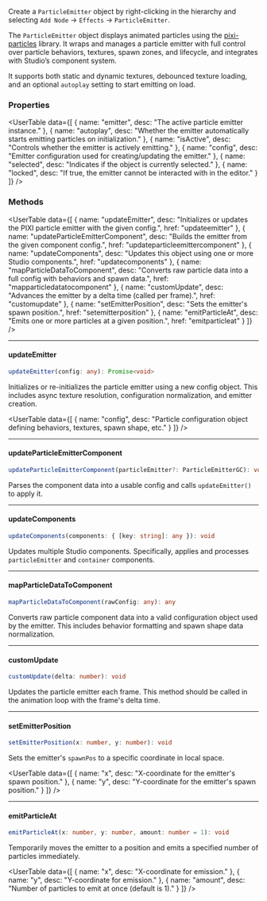 
<SpecialHeader  
  title="Particle Emitter"  
  extendsClass="PIXI.Container"  
  extendsClassLink="https://pixijs.download/release/docs/scene.Container.html"
  implementsClass="StudioObject2D"  
  implementsClassLink="/studio-docs/2d/objects/studio-object-2d"  
  usesComponent="particleEmitter component"  
  usesComponentLink="/studio-docs/2d/components/particle-component"  
/>

Create a `ParticleEmitter` object by right-clicking in the hierarchy and selecting `Add Node` → `Effects` → `ParticleEmitter`.

The `ParticleEmitter` object displays animated particles using the [pixi-particles](https://github.com/pixijs/particle-emitter) library. It wraps and manages a particle emitter with full control over particle behaviors, textures, spawn zones, and lifecycle, and integrates with Studio’s component system.

It supports both static and dynamic textures, debounced texture loading, and an optional `autoplay` setting to start emitting on load.

### Properties

<UserTable data={[
  { name: "emitter", desc: "The active particle emitter instance." },
  { name: "autoplay", desc: "Whether the emitter automatically starts emitting particles on initialization." },
  { name: "isActive", desc: "Controls whether the emitter is actively emitting." },
  { name: "config", desc: "Emitter configuration used for creating/updating the emitter." },
  { name: "selected", desc: "Indicates if the object is currently selected." },
  { name: "locked", desc: "If true, the emitter cannot be interacted with in the editor." }
]} />

### Methods

<UserTable data={[
  { name: "updateEmitter", desc: "Initializes or updates the PIXI particle emitter with the given config.", href: "updateemitter" },
  { name: "updateParticleEmitterComponent", desc: "Builds the emitter from the given component config.", href: "updateparticleemittercomponent" },
  { name: "updateComponents", desc: "Updates this object using one or more Studio components.", href: "updatecomponents" },
  { name: "mapParticleDataToComponent", desc: "Converts raw particle data into a full config with behaviors and spawn data.", href: "mapparticledatatocomponent" },
  { name: "customUpdate", desc: "Advances the emitter by a delta time (called per frame).", href: "customupdate" },
  { name: "setEmitterPosition", desc: "Sets the emitter's spawn position.", href: "setemitterposition" },
  { name: "emitParticleAt", desc: "Emits one or more particles at a given position.", href: "emitparticleat" }
]} />

---

#### updateEmitter

```ts
updateEmitter(config: any): Promise<void>
```

Initializes or re-initializes the particle emitter using a new config object. This includes async texture resolution, configuration normalization, and emitter creation.

<InnerHeader title="Parameters" />

<UserTable data={[
  { name: "config", desc: "Particle configuration object defining behaviors, textures, spawn shape, etc." }
]} />

---

#### updateParticleEmitterComponent

```ts
updateParticleEmitterComponent(particleEmitter?: ParticleEmitterGC): void
```

Parses the component data into a usable config and calls `updateEmitter()` to apply it.

---

#### updateComponents

```ts
updateComponents(components: { [key: string]: any }): void
```

Updates multiple Studio components. Specifically, applies and processes `particleEmitter` and `container` components.

---

#### mapParticleDataToComponent

```ts
mapParticleDataToComponent(rawConfig: any): any
```

Converts raw particle component data into a valid configuration object used by the emitter. This includes behavior formatting and spawn shape data normalization.

---

#### customUpdate

```ts
customUpdate(delta: number): void
```

Updates the particle emitter each frame. This method should be called in the animation loop with the frame's delta time.

---

#### setEmitterPosition

```ts
setEmitterPosition(x: number, y: number): void
```

Sets the emitter's `spawnPos` to a specific coordinate in local space.

<InnerHeader title="Parameters" />

<UserTable data={[
  { name: "x", desc: "X-coordinate for the emitter's spawn position." },
  { name: "y", desc: "Y-coordinate for the emitter's spawn position." }
]} />

---

#### emitParticleAt

```ts
emitParticleAt(x: number, y: number, amount: number = 1): void
```

Temporarily moves the emitter to a position and emits a specified number of particles immediately.

<InnerHeader title="Parameters" />

<UserTable data={[
  { name: "x", desc: "X-coordinate for emission." },
  { name: "y", desc: "Y-coordinate for emission." },
  { name: "amount", desc: "Number of particles to emit at once (default is 1)." }
]} />
